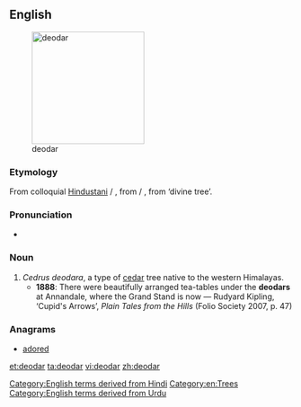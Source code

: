 ==English==
[[File:Deodar Cedar.JPG|thumb|right|200px|deodar]]
===Etymology===
From colloquial [[w:Hindustani|Hindustani]] {{term|देओदार|lang=hi}} / {{term|دیودار|tr=de'o-dār|lang=ur}}, from {{term|देवदारु|lang=hi}} / {{term|دیودار|tr=dev-dāru|lang=ur}}, from {{etyl|sa|en}} {{term|देवदारु|tr=deva-dāru|sc=Deva|lang=sa}} ‘divine tree’.

===Pronunciation===
* {{IPA|/ˈdiːəʊdɑː/}}

===Noun===
{{en-noun}}

# ''Cedrus deodara'', a type of [[cedar]] tree native to the western Himalayas.
#* '''1888''': There were beautifully arranged tea-tables under the '''deodars''' at Annandale, where the Grand Stand is now — Rudyard Kipling, ‘Cupid's Arrows’, ''Plain Tales from the Hills'' (Folio Society 2007, p. 47)

===Anagrams===
* [[adored#English|adored]]

[[Category:English terms derived from Hindi]]
[[Category:en:Trees]]
[[Category:English terms derived from Urdu]]

[[et:deodar]]
[[ta:deodar]]
[[vi:deodar]]
[[zh:deodar]]